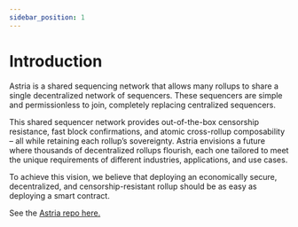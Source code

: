 ```yaml
---
sidebar_position: 1
---
```


# Introduction


<DeploymentsRedirect />

Astria is a shared sequencing network that allows many rollups to share a single
decentralized network of sequencers. These sequencers are simple and
permissionless to join, completely replacing centralized sequencers.

This shared sequencer network provides out-of-the-box censorship resistance,
fast block confirmations, and atomic cross-rollup composability – all while
retaining each rollup’s sovereignty. Astria envisions a future where thousands
of decentralized rollups flourish, each one tailored to meet the unique
requirements of different industries, applications, and use cases.

To achieve this vision, we believe that deploying an economically secure,
decentralized, and censorship-resistant rollup should be as easy as deploying a
smart contract.

See the [Astria repo here.](https://github.com/astriaorg/astria)
